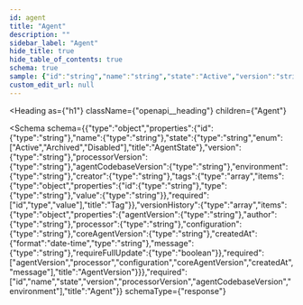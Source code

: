 ```yaml
---
id: agent
title: "Agent"
description: ""
sidebar_label: "Agent"
hide_title: true
hide_table_of_contents: true
schema: true
sample: {"id":"string","name":"string","state":"Active","version":"string","processorVersion":"string","agentCodebaseVersion":"string","environment":"string","creator":"string","tags":[{"id":"string","type":"string","value":"string"}],"versionHistory":[{"agentVersion":"string","author":"string","processor":"string","configuration":"string","coreAgentVersion":"string","createdAt":"2024-07-29T15:51:28.071Z","message":"string","requireFullUpdate":true}]}
custom_edit_url: null
---
```



<Heading
  as={"h1"}
  className={"openapi__heading"}
  children={"Agent"}
>
</Heading>





<Schema
  schema={{"type":"object","properties":{"id":{"type":"string"},"name":{"type":"string"},"state":{"type":"string","enum":["Active","Archived","Disabled"],"title":"AgentState"},"version":{"type":"string"},"processorVersion":{"type":"string"},"agentCodebaseVersion":{"type":"string"},"environment":{"type":"string"},"creator":{"type":"string"},"tags":{"type":"array","items":{"type":"object","properties":{"id":{"type":"string"},"type":{"type":"string"},"value":{"type":"string"}},"required":["id","type","value"],"title":"Tag"}},"versionHistory":{"type":"array","items":{"type":"object","properties":{"agentVersion":{"type":"string"},"author":{"type":"string"},"processor":{"type":"string"},"configuration":{"type":"string"},"coreAgentVersion":{"type":"string"},"createdAt":{"format":"date-time","type":"string"},"message":{"type":"string"},"requireFullUpdate":{"type":"boolean"}},"required":["agentVersion","processor","configuration","coreAgentVersion","createdAt","message"],"title":"AgentVersion"}}},"required":["id","name","state","version","processorVersion","agentCodebaseVersion","environment"],"title":"Agent"}}
  schemaType={"response"}
>
  
</Schema>
            
